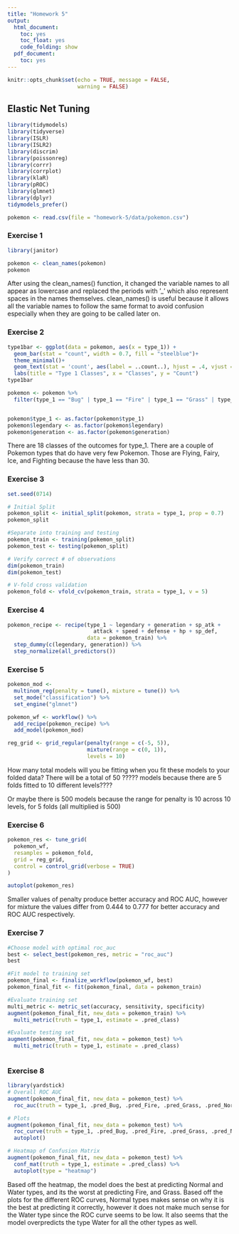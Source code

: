 ```yaml
---
title: "Homework 5"
output:
  html_document:
    toc: yes
    toc_float: yes
    code_folding: show
  pdf_document:
    toc: yes
---
```


```r
knitr::opts_chunk$set(echo = TRUE, message = FALSE,
                      warning = FALSE)
```


## Elastic Net Tuning 
```r
library(tidymodels)
library(tidyverse)
library(ISLR) 
library(ISLR2) 
library(discrim)
library(poissonreg)
library(corrr)
library(corrplot)
library(klaR) 
library(pROC)
library(glmnet)
library(dplyr)
tidymodels_prefer()

```


```r
pokemon <- read.csv(file = "homework-5/data/pokemon.csv")
```


### Exercise 1 
```r
library(janitor)

pokemon <- clean_names(pokemon)
pokemon
```

After using the clean_names() function, it changed the variable names to all appear as lowercase and replaced the periods with '_' which also
represent spaces in the names themselves. clean_names() is useful because it allows all the variable names to follow the same format to avoid
confusion especially when they are going to be called later on. 



### Exercise 2 
```r
type1bar <- ggplot(data = pokemon, aes(x = type_1)) +
  geom_bar(stat = "count", width = 0.7, fill = "steelblue")+
  theme_minimal()+
  geom_text(stat = 'count', aes(label = ..count..), hjust = .4, vjust = -1)+
  labs(title = "Type 1 Classes", x = "Classes", y = "Count")
type1bar

pokemon <- pokemon %>%
  filter(type_1 == "Bug" | type_1 == "Fire" | type_1 == "Grass" | type_1 ==  "Normal" | type_1 ==  "Water" | type_1 == "Psychic")


pokemon$type_1 <- as.factor(pokemon$type_1)
pokemon$legendary <- as.factor(pokemon$legendary)
pokemon$generation <- as.factor(pokemon$generation)
```

There are 18 classes of the outcomes for type_1. There are a couple of Pokemon types that do have very few Pokemon. Those are Flying, Fairy, Ice, and Fighting because the have less than 30. 


### Exercise 3 
```r
set.seed(0714)

# Initial Split
pokemon_split <- initial_split(pokemon, strata = type_1, prop = 0.7)
pokemon_split

#Separate into training and testing
pokemon_train <- training(pokemon_split)
pokemon_test <- testing(pokemon_split)

# Verify correct # of observations
dim(pokemon_train)
dim(pokemon_test)

# V-fold cross validation
pokemon_fold <- vfold_cv(pokemon_train, strata = type_1, v = 5)
```


### Exercise 4 
```r
pokemon_recipe <- recipe(type_1 ~ legendary + generation + sp_atk +
                           attack + speed + defense + hp + sp_def,
                         data = pokemon_train) %>%
  step_dummy(c(legendary, generation)) %>%
  step_normalize(all_predictors())

```


### Exercise 5 
```r
pokemon_mod <- 
  multinom_reg(penalty = tune(), mixture = tune()) %>%
  set_mode("classification") %>%
  set_engine("glmnet")

pokemon_wf <- workflow() %>%
  add_recipe(pokemon_recipe) %>%
  add_model(pokemon_mod)

reg_grid <- grid_regular(penalty(range = c(-5, 5)), 
                         mixture(range = c(0, 1)), 
                         levels = 10)

```

How many total models will you be fitting when you fit these models to your folded data?
There will be a total of 50 ????? models because there are 5 folds fitted to 10 different levels????

Or maybe there is 500 models because the range for penalty is 10 across 10 levels, for 5 folds (all multiplied is 500)


### Exercise 6 
```r
pokemon_res <- tune_grid(
  pokemon_wf,
  resamples = pokemon_fold,
  grid = reg_grid,
  control = control_grid(verbose = TRUE)
)

autoplot(pokemon_res)
```

Smaller values of penalty produce better accuracy and ROC AUC, however for mixture the values differ from 0.444 to 0.777 for better accuracy and ROC 
AUC respectively.


### Exercise 7 
```r
#Choose model with optimal roc_auc
best <- select_best(pokemon_res, metric = "roc_auc")
best

#Fit model to training set
pokemon_final <- finalize_workflow(pokemon_wf, best)
pokemon_final_fit <- fit(pokemon_final, data = pokemon_train)

#Evaluate training set
multi_metric <- metric_set(accuracy, sensitivity, specificity)
augment(pokemon_final_fit, new_data = pokemon_train) %>%
  multi_metric(truth = type_1, estimate = .pred_class)

#Evaluate testing set
augment(pokemon_final_fit, new_data = pokemon_test) %>%
  multi_metric(truth = type_1, estimate = .pred_class)
  
```


### Exercise 8 
```r
library(yardstick)
# Overall ROC AUC
augment(pokemon_final_fit, new_data = pokemon_test) %>%
  roc_auc(truth = type_1, .pred_Bug, .pred_Fire, .pred_Grass, .pred_Normal, .pred_Psychic, .pred_Water)

# Plots
augment(pokemon_final_fit, new_data = pokemon_test) %>%
  roc_curve(truth = type_1, .pred_Bug, .pred_Fire, .pred_Grass, .pred_Normal, .pred_Psychic, .pred_Water) %>%
  autoplot()

# Heatmap of Confusion Matrix
augment(pokemon_final_fit, new_data = pokemon_test) %>%
  conf_mat(truth = type_1, estimate = .pred_class) %>%
  autoplot(type = "heatmap")
```


Based off the heatmap, the model does the best at predicting Normal and Water types, and its the worst at predicting 
Fire, and Grass. Based off the plots for the different ROC curves, Normal types makes sense on why it is the best at 
predicting it correctly, however it does not make much sense for the Water type since the ROC curve seems to be low. It 
also seems that the model overpredicts the type Water for all the other types as well. 
















